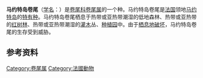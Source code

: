 {{Speciesbox
| name = 马约特岛卷尾
| image = Dicrurus waldenii 1868.jpg
| status = VU
| status_system = IUCN3.1
| status_ref = <ref>{{IUCN|id=106006033/0 |title=''Dicrurus waldenii''| assessors = [[BirdLife_International|BirdLife International]] |version=2012.1 |year=2012 |accessdate=2012-07-16}}</ref>
| genus = Dicrurus
| species = waldenii
| authority = [[Hermann_Schlegel|Schlegel]], 1866
| synonyms = }}
'''马约特岛卷尾'''（[[学名|学名]]：{{lang|la|''Dicrurus waldenii''}}）是[[卷尾科|卷尾科]][[卷尾属|卷尾属]]的一个种。马约特岛卷尾是[[法国|法国]]领地[[马约特岛|马约特岛]]的[[特有种|特有种]]。马约特岛卷尾栖息于热带或亚热带潮湿的低地森林、热带或亚热带的[[红树林|红树林]]、热带或亚热带潮湿的[[灌木|灌木]]丛、[[种植园|种植园]]中。由于[[栖息地破坏|栖息地破坏]]，马约特岛卷尾的生存受到威胁。

==参考资料==
{{Reflist}}
{{Taxonbar|from=Q1587632}}

[[Category:卷尾属|Category:卷尾属]]
[[Category:法國動物|Category:法國動物]]


{{鸟类小作品}}
{{法国小作品}}